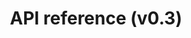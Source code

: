 ---
title: "API reference (v0.3)"
description: "Complete API documentation for LangChain Python"
url: "https://python.langchain.com/api_reference/"
---